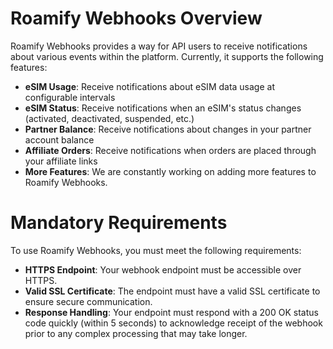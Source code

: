 # Roamify Webhooks Overview
Roamify Webhooks provides a way for API users to receive notifications about various events within the platform.
Currently, it supports the following features:

- **eSIM Usage**: Receive notifications about eSIM data usage at configurable intervals
- **eSIM Status**: Receive notifications when an eSIM's status changes (activated, deactivated, suspended, etc.)
- **Partner Balance**: Receive notifications about changes in your partner account balance
- **Affiliate Orders**: Receive notifications when orders are placed through your affiliate links
- **More Features**: We are constantly working on adding more features to Roamify Webhooks.

# Mandatory Requirements
To use Roamify Webhooks, you must meet the following requirements:
- **HTTPS Endpoint**: Your webhook endpoint must be accessible over HTTPS.
- **Valid SSL Certificate**: The endpoint must have a valid SSL certificate to ensure secure communication.
- **Response Handling**: Your endpoint must respond with a 200 OK status code quickly (within 5 seconds) to acknowledge receipt of the webhook prior to any complex processing that may take longer.